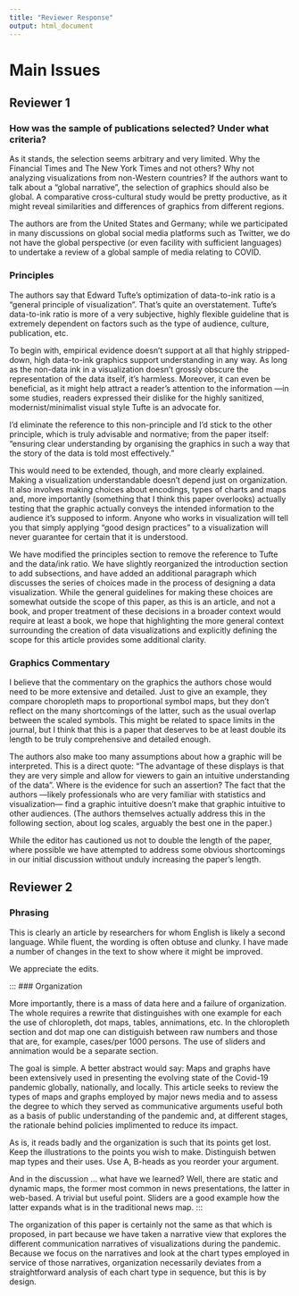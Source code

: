 ```yaml
---
title: "Reviewer Response"
output: html_document
---
```



# Main Issues

## Reviewer 1

::: callout
### How was the sample of publications selected? Under what criteria?    

As it stands, the selection seems arbitrary and very limited. Why the Financial Times and The New York Times and not others? Why not analyzing visualizations from non-Western countries? If the authors want to talk about a “global narrative”, the selection of graphics should also be global. A comparative cross-cultural study would be pretty productive, as it might reveal similarities and differences of graphics from different regions.
:::

The authors are from the United States and Germany; while we participated in many discussions on global social media platforms such as Twitter, we do not have the global perspective (or even facility with sufficient languages) to undertake a review of a global sample of media relating to COVID. 


::: callout
### Principles

The authors say that Edward Tufte’s optimization of data-to-ink ratio is a “general principle of visualization”. That’s quite an overstatement. Tufte’s data-to-ink ratio is more of a very subjective, highly flexible guideline that is extremely dependent on factors such as the type of audience, culture, publication, etc.

To begin with, empirical evidence doesn’t support at all that highly stripped-down, high data-to-ink graphics support understanding in any way. As long as the non-data ink in a visualization doesn’t grossly obscure the representation of the data itself, it’s harmless. Moreover, it can even be beneficial, as it might help attract a reader’s attention to the information —in some studies, readers expressed their dislike for the highly sanitized, modernist/minimalist visual style Tufte is an advocate for.

I’d eliminate the reference to this non-principle and I’d stick to the other principle, which is truly advisable and normative; from the paper itself: “ensuring clear understanding by organising the graphics in such a way that the story of the data is told most effectively.”

This would need to be extended, though, and more clearly explained. Making a visualization understandable doesn’t depend just on organization. It also involves making choices about encodings, types of charts and maps and, more importantly (something that I think this paper overlooks) actually testing that the graphic actually conveys the intended information to the audience it’s supposed to inform. Anyone who works in visualization will tell you that simply applying “good design practices” to a visualization will never guarantee for certain that it is understood.

:::

We have modified the principles section to remove the reference to Tufte and the data/ink ratio. We have slightly reorganized the introduction section to add subsections, and have added an additional paragraph which discusses the series of choices made in the process of designing a data visualization. While the general guidelines for making these choices are somewhat outside the scope of this paper, as this is an article, and not a book, and proper treatment of these decisions in a broader context would require at least a book, we hope that highlighting the more general context surrounding the creation of data visualizations and explicitly defining the scope for this article provides some additional clarity.


::: callout
### Graphics Commentary

I believe that the commentary on the graphics the authors chose would need to be more extensive and detailed. Just to give an example, they compare choropleth maps to proportional symbol maps, but they don’t reflect on the many shortcomings of the latter, such as the usual overlap between the scaled symbols. This might be related to space limits in the journal, but I think that this is a paper that deserves to be at least double its length to be truly comprehensive and detailed enough.

The authors also make too many assumptions about how a graphic will be interpreted. This is a direct quote: “The advantage of these displays is that they are very simple and allow for viewers to gain an intuitive understanding of the data”. Where is the evidence for such an assertion? The fact that the authors —likely professionals who are very familiar with statistics and visualization— find a graphic intuitive doesn’t make that graphic intuitive to other audiences. (The authors themselves actually address this in the following section, about log scales, arguably the best one in the paper.)

:::

While the editor has cautioned us not to double the length of the paper, where possible we have attempted to address some obvious shortcomings in our initial discussion without unduly increasing the paper's length.

## Reviewer 2

::: callout
### Phrasing

This is clearly an article by researchers for whom English is likely a second language. While fluent, the wording is often obtuse and clunky. I have made a number of changes in the text to show where it might be improved.
:::

We appreciate the edits. 

:::
### Organization

More importantly, there is a mass of data here and a failure of organization. The whole requires a rewrite that distinguishes with one example for each the use of chloropleth, dot maps, tables, annimations, etc. In the chloropleth section and dot map one can distiguish between raw numbers and those that are, for example, cases/per 1000 persons. The use of sliders and annimation would be a separate section.

The goal is simple. A better abstract would say:  Maps and graphs have been extensively used in presenting the evolving state of the Covid-19 pandemic globally, nationally, and locally. This article seeks to review the types of maps and graphs employed by major news media and to assess the degree to which they served as communicative arguments useful both as a basis of public understanding of the pandemic and, at different stages, the rationale behind policies implimented to reduce its impact.

As is, it reads badly and the organization is such that its points get lost. Keep the illustrations to the points you wish to make. Distinguish betwen map types and their uses. Use A, B-heads as you reorder your argument. 

And in the discussion ... what have we learned? Well, there are static and dynamic maps, the former most common in news presentations, the latter in web-based. A trivial but useful point. Sliders are a good example how the latter expands what is in the traditional news map. 
:::

The organization of this paper is certainly not the same as that which is proposed, in part because we have taken a narrative view that explores the different communication narratives of visualizations during the pandemic. Because we focus on the narratives and look at the chart types employed in service of those narratives, organization necessarily deviates from a straightforward analysis of each chart type in sequence, but this is by design.


